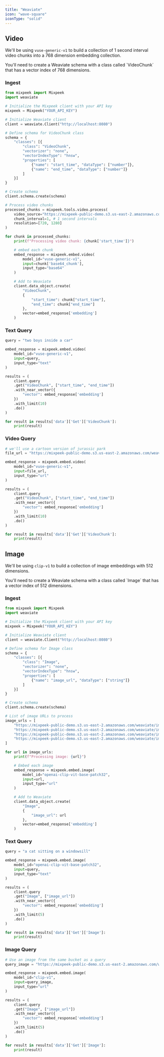 ```yaml
---
title: "Weaviate"
icon: "wave-square"
iconType: "solid"
---
```


## Video

We'll be using `vuse-generic-v1` to build a collection of 1 second interval video chunks into a 768 dimension embedding collection.

<Note>
  You'll need to create a Weaviate schema with a class called `VideoChunk` that
  has a vector index of 768 dimensions.
</Note>

### Ingest

```python
from mixpeek import Mixpeek
import weaviate

# Initialize the Mixpeek client with your API key
mixpeek = Mixpeek("YOUR_API_KEY")

# Initialize Weaviate client
client = weaviate.Client("http://localhost:8080")

# Define schema for VideoChunk class
schema = {
    "classes": [{
        "class": "VideoChunk",
        "vectorizer": "none",
        "vectorIndexType": "hnsw",
        "properties": [
            {"name": "start_time", "dataType": ["number"]},
            {"name": "end_time", "dataType": ["number"]}
        ]
    }]
}

# Create schema
client.schema.create(schema)

# Process video chunks
processed_chunks = mixpeek.tools.video.process(
    video_source="https://mixpeek-public-demo.s3.us-east-2.amazonaws.com/weaviate/Jurassic+Park+(2).mp4",
    chunk_interval=1, # 1 second intervals
    resolution=[720, 1280]
)

for chunk in processed_chunks:
    print(f"Processing video chunk: {chunk['start_time']}")

    # embed each chunk
    embed_response = mixpeek.embed.video(
        model_id="vuse-generic-v1",
        input=chunk['base64_chunk'],
        input_type="base64"
    )

    # Add to Weaviate
    client.data_object.create(
        "VideoChunk",
        {
            "start_time": chunk["start_time"],
            "end_time": chunk["end_time"]
        },
        vector=embed_response['embedding']
    )
```

### Text Query

```python
query = "two boys inside a car"

embed_response = mixpeek.embed.video(
    model_id="vuse-generic-v1",
    input=query,
    input_type="text"
)

results = (
    client.query
    .get("VideoChunk", ["start_time", "end_time"])
    .with_near_vector({
        "vector": embed_response['embedding']
    })
    .with_limit(10)
    .do()
)

for result in results['data']['Get']['VideoChunk']:
    print(result)
```

### Video Query

```python
# we'll use a cartoon version of jurassic park
file_url = "https://mixpeek-public-demo.s3.us-east-2.amazonaws.com/weaviate/rabbit-jurassic.mp4"

embed_response = mixpeek.embed.video(
    model_id="vuse-generic-v1",
    input=file_url,
    input_type="url"
)

results = (
    client.query
    .get("VideoChunk", ["start_time", "end_time"])
    .with_near_vector({
        "vector": embed_response['embedding']
    })
    .with_limit(10)
    .do()
)

for result in results['data']['Get']['VideoChunk']:
    print(result)
```

## Image

We'll be using `clip-v1` to build a collection of image embeddings with 512 dimensions.

<Note>
  You'll need to create a Weaviate schema with a class called `Image` that has a
  vector index of 512 dimensions.
</Note>

### Ingest

```python
from mixpeek import Mixpeek
import weaviate

# Initialize the Mixpeek client with your API key
mixpeek = Mixpeek("YOUR_API_KEY")

# Initialize Weaviate client
client = weaviate.Client("http://localhost:8080")

# Define schema for Image class
schema = {
    "classes": [{
        "class": "Image",
        "vectorizer": "none",
        "vectorIndexType": "hnsw",
        "properties": [
            {"name": "image_url", "dataType": ["string"]}
        ]
    }]
}

# Create schema
client.schema.create(schema)

# List of image URLs to process
image_urls = [
    "https://mixpeek-public-demo.s3.us-east-2.amazonaws.com/weaviate/image1.jpg",
    "https://mixpeek-public-demo.s3.us-east-2.amazonaws.com/weaviate/image2.jpg",
    "https://mixpeek-public-demo.s3.us-east-2.amazonaws.com/weaviate/image3.jpg",
    "https://mixpeek-public-demo.s3.us-east-2.amazonaws.com/weaviate/image4.jpg"
]

for url in image_urls:
    print(f"Processing image: {url}")

    # Embed each image
    embed_response = mixpeek.embed.image(
        model_id="openai-clip-vit-base-patch32",
        input=url,
        input_type="url"
    )

    # Add to Weaviate
    client.data_object.create(
        "Image",
        {
            "image_url": url
        },
        vector=embed_response['embedding']
    )
```

### Text Query

```python
query = "a cat sitting on a windowsill"

embed_response = mixpeek.embed.image(
    model_id="openai-clip-vit-base-patch32",
    input=query,
    input_type="text"
)

results = (
    client.query
    .get("Image", ["image_url"])
    .with_near_vector({
        "vector": embed_response['embedding']
    })
    .with_limit(5)
    .do()
)

for result in results['data']['Get']['Image']:
    print(result)
```

### Image Query

```python
# Use an image from the same bucket as a query
query_image = "https://mixpeek-public-demo.s3.us-east-2.amazonaws.com/weaviate/query_image.jpg"

embed_response = mixpeek.embed.image(
    model_id="clip-v1",
    input=query_image,
    input_type="url"
)

results = (
    client.query
    .get("Image", ["image_url"])
    .with_near_vector({
        "vector": embed_response['embedding']
    })
    .with_limit(5)
    .do()
)

for result in results['data']['Get']['Image']:
    print(result)
```
